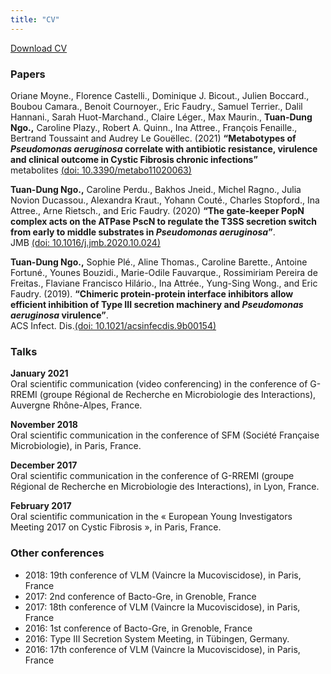 ```yaml
---
title: "CV"
---
```


<a href="CV TDNgo English.pdf#" class="download" title="Download CV as PDF">Download CV</a>			

### **Papers**

Oriane Moyne., Florence Castelli., Dominique J. Bicout., Julien Boccard., Boubou Camara., Benoit Cournoyer., Eric Faudry., Samuel Terrier., Dalil Hannani., Sarah Huot-Marchand., Claire Léger., Max Maurin., **Tuan-Dung Ngo.,** Caroline Plazy., Robert A. Quinn., Ina Attree., François Fenaille., Bertrand Toussaint and Audrey Le Gouëllec. (2021) **“Metabotypes of *Pseudomonas aeruginosa* correlate with antibiotic resistance, virulence and clinical outcome in Cystic Fibrosis chronic infections”** <br/> metabolites [(doi: 10.3390/metabo11020063)](https://doi.org/10.3390/metabo11020063) 

**Tuan-Dung Ngo.,** Caroline Perdu., Bakhos Jneid., Michel Ragno., Julia Novion Ducassou., Alexandra Kraut., Yohann Couté., Charles Stopford., Ina Attree., Arne Rietsch., and Eric Faudry. (2020) **“The gate-keeper PopN complex acts on the ATPase PscN to regulate the T3SS secretion switch from early to middle substrates in *Pseudomonas aeruginosa*”**. <br/> JMB [(doi: 10.1016/j.jmb.2020.10.024)](https://doi.org/10.1016/j.jmb.2020.10.024)


**Tuan-Dung Ngo.,** Sophie Plé., Aline Thomas., Caroline Barette., Antoine Fortuné., Younes Bouzidi., Marie-Odile Fauvarque., Rossimiriam Pereira de Freitas., Flaviane Francisco Hilário., Ina Attrée., Yung-Sing Wong., and Eric Faudry. (2019). **“Chimeric protein-protein interface inhibitors allow efficient inhibition of Type III secretion machinery and *Pseudomonas aeruginosa* virulence”**.<br/> ACS Infect. Dis.[(doi: 10.1021/acsinfecdis.9b00154)](https://doi.org/10.1021/acsinfecdis.9b00154)

### **Talks**

**January 2021**<br/>
Oral scientific communication (video conferencing) in the conference of G-RREMI (groupe Régional de Recherche en Microbiologie des Interactions), Auvergne Rhône-Alpes, France.

**November 2018**<br/>
Oral scientific communication in the conference of SFM (Société Française Microbiologie), in Paris, France. 

**December 2017**<br/>
Oral scientific communication in the conference of G-RREMI (groupe Régional de Recherche en Microbiologie des Interactions), in Lyon, France.

**February 2017**<br/>
Oral scientific communication in the « European Young Investigators Meeting 2017 on Cystic Fibrosis », in Paris, France.

### **Other conferences**
* 2018: 19th conference of VLM (Vaincre la Mucoviscidose), in Paris, France
* 2017: 2nd conference of Bacto-Gre, in Grenoble, France
* 2017: 18th conference of VLM (Vaincre la Mucoviscidose), in Paris, France
* 2016: 1st conference of Bacto-Gre, in Grenoble, France
* 2016: Type III Secretion System Meeting, in Tübingen, Germany.
* 2016: 17th conference of VLM (Vaincre la Mucoviscidose), in Paris, France